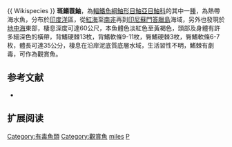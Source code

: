 {{Speciesbox
| name = 斑鰭簑鮋
| image = Common lionfish at Shaab El Erg reef (landscape crop).JPG
| image_width = 250px
| status = NE
| status_system = IUCN3.1
| genus = Pterois
| species = miles
| authority =  [[Bennett|Bennett]], 1828
| synonyms = *''Scorpaena miles, Bennett, 1828''
*''Pterois muricata, Cuvier, 1829''
}}{{ Wikispecies }}
'''斑鰭蓑鮋'''，為[[輻鰭魚綱|輻鰭魚綱]][[鮋形目|鮋形目]][[鮋亞目|鮋亞目]][[鮋科|鮋科]]的其中一[[種|種]]，為熱帶海水魚，分布於[[印度洋|印度洋]]區，從[[紅海|紅海]]至[[南非|南非]]再到[[印尼|印尼]][[蘇門答臘島|蘇門答臘島]]海域，另外也發現於[[地中海|地中海]]東部，棲息深度可達60公尺，本魚體色淡紅色至黃褐色，頭部及身體有許多細深色的橫帶，背鰭硬棘13枚，背鰭軟條9-11枚，臀鰭硬棘3枚，臀鰭軟條6-7枚，體長可達35公分，棲息在沿岸泥底質底層水域，生活習性不明，鰭棘有劇毒，可作為觀賞魚。

==参考文献==
*{{FishBase_species|genus=Pterois|species=miles|year=2014|month=6}}

== 扩展阅读 ==
{{refbegin}}
{{wikispecies-inline|Pterois miles|斑鰭簑鮋}}
{{refend}}
{{Taxonbar|from=Q1661584}}

[[Category:有毒魚類|Category:有毒魚類]]
[[Category:觀賞魚|Category:觀賞魚]]
[[Category:簑鮋屬|miles]]
[[Category:1828年描述的魚類|P]]


{{鮋形目小作品}}